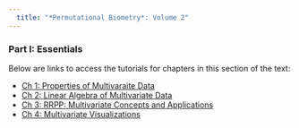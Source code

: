 ```yaml
---
  title: "*Permutational Biometry*: Volume 2"
---
```


### Part I: Essentials

Below are links to access the tutorials for chapters in this section of the text: 

- [Ch 1: Properties of Multivaraite Data](Fake.html)
- [Ch 2: Linear Algebra of Multivariate Data](Fake.html)
- [Ch 3: RRPP: Multivariate Concepts and Applications](Fake.html)
- [Ch 4: Multivariate Visualizations](Fake.html)
